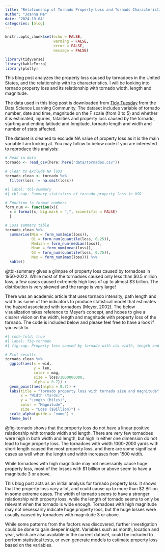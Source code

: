```yaml
---
title: "Relationship of Tornado Property Loss and Tornado Characteristics"
author: "Joanna Ma"
date: "2024-10-04"
categories: [blog]
---
```


```r
knitr::opts_chunk$set(echo = FALSE, 
                      warning = FALSE, 
                      error = FALSE, 
                      message = FALSE)
```

```r

library(tidyverse)
library(kableExtra)
library(plotly)

```


This blog post analyzes the property loss caused by tornadoes in the United States, and the relationship with its characteristics. I will be looking into tornado property loss and its relationship with tornado width, length and magnitude.  
 
The data used in this blog post is downloaded from [Tidy Tuesday](https://github.com/rfordatascience/tidytuesday/tree/master/data/2023/2023-05-16) from the Data Science Learning Community. The dataset includes variable of tornado number, date and time, magnitude on the F scale (from 0 to 5) and whether it is estimated, injuries, fatalities and property loss caused by the tornado, starting and ending latitude and longitude, tornado length and width and number of state affected.  

The dataset is cleaned to exclude NA value of property loss as it is the main variable I am looking at. You may follow to below code if you are interested to reproduce this analysis:  

```r

# Read in data
tornado <- read_csv(here::here("data/tornados.csv"))

# Clean to exclude NA loss
tornado_clean <- tornado %>% 
  filter(loss != na.omit(loss))

```

```r
#| label: tbl-summary
#| tbl-cap: Summary statistics of tornado property loss in USD

# Function to format numbers
form_num <- function(x){
  x = format(x, big.mark = ",", scientific = FALSE)
  }

# Loss summary table
tornado_clean %>% 
  summarise(Min = form_num(min(loss)), 
            Q1 = form_num(quantile(loss, 0.25)), 
            Median = form_num(median(loss)), 
            Mean = form_num(mean(loss)), 
            Q3 = form_num(quantile(loss, 0.75)), 
            Max = form_num(max(loss))) %>% 
  kable()

```

@tbl-summary gives a glimpse of property loss caused by tornadoes in 1950-2022. While most of the tornadoes caused only less than \$0.5 million loss, a few cases caused extremely high loss of up to almost \$3 billion. The distribution is very skewed and the range is very large!  

There was an academic article that uses tornado intensity, path length and width as some of the indicators to produce statistical model that estimates the hazard associated with tornadoes (Meyer, 2002). The below visualization takes reference to Meyer's concept, and hopes to give a clearer vision on the width, length and magnitude with property loss of the tornado. The code is included below and please feel free to have a look if you wish to.  

```r
#| code-fold: true
#| label: fig-tornado
#| fig-cap: Property loss caused by tornado with its width, length and magnitude

# Plot results
tornado_clean %>% 
  ggplot(aes(x = wid, 
             y = len, 
             color = mag, 
             size = loss/1000000000, 
             alpha = 0.7)) + 
  geom_point(aes(alpha = 0.7)) + 
  labs(title = "Tornado property loss with tornado size and magnitude", 
       x = "Width (Yards)", 
       y = "Length (Miles)", 
       color = "Magnitude",  
       size = "Loss ($Billion)") + 
  scale_alpha(guide = "none") + 
  theme_bw() 

```


@fig-tornado shows that the property loss do not have a linear positive relationship with tornado width and length. There are very few tornadoes were high in both width and length, but high in either one dimension do not lead to huge property loss. The tornadoes with width 1000-2000 yards with short length caused the most property loss, and there are some significant cases as well when the length and width increases from 1500 width.  

While tornadoes with high magnitude may not necessarily cause huge property loss, most of the losses with \$1 billion or above seem to have a magnitude 3 or above.  

This blog post acts as an initial analysis for tornado property loss. It shows that the property loss vary a lot, and could cause up to more than \$2 Billion in some extreme cases. The width of tornado seems to have a stronger relationship with property loss, while the length of tornado seems to only be relevant when the tornado is wide enough. Tornadoes with high magnitude may not necessarily indicate huge property loss, but the huge losses were usually caused by tornadoes with magnitude 3 or above.    

While some patterns from the factors was discovered, further investigation could be done to gain deeper insight. Variables such as month, location and year, which are also available in the current dataset, could be included to perform statistical tests, or even generate models to estimate property loss based on the variables.  
